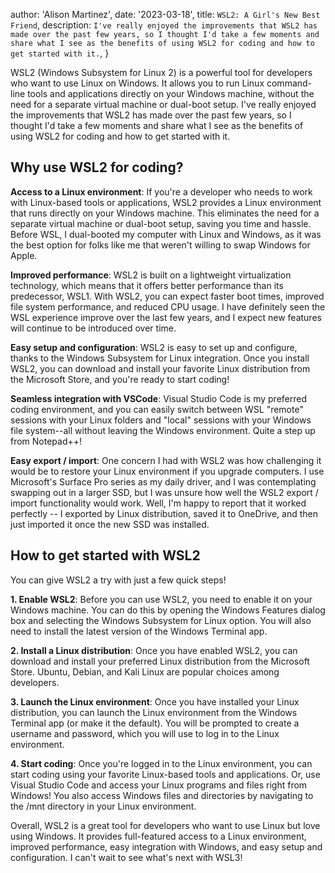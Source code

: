 
  author: 'Alison Martinez',
  date: '2023-03-18',
  title: `WSL2: A Girl's New Best Friend`,
  description: `I've really enjoyed the improvements that WSL2 has made over the past few years, so I thought I'd take a few moments and share what I see as the benefits of using WSL2 for coding and how to get started with it.`,
}


WSL2 (Windows Subsystem for Linux 2) is a powerful tool for developers who want to use Linux on Windows. It allows you to run Linux command-line tools and applications directly on your Windows machine, without the need for a separate virtual machine or dual-boot setup. I've really enjoyed the improvements that WSL2 has made over the past few years, so I thought I'd take a few moments and share what I see as the benefits of using WSL2 for coding and how to get started with it.

## Why use WSL2 for coding?

**Access to a Linux environment**: If you're a developer who needs to work with Linux-based tools or applications, WSL2 provides a Linux environment that runs directly on your Windows machine. This eliminates the need for a separate virtual machine or dual-boot setup, saving you time and hassle. Before WSL, I dual-booted my computer with Linux and Windows, as it was the best option for folks like me that weren't willing to swap Windows for Apple.

**Improved performance**: WSL2 is built on a lightweight virtualization technology, which means that it offers better performance than its predecessor, WSL1. With WSL2, you can expect faster boot times, improved file system performance, and reduced CPU usage. I have definitely seen the WSL experience improve over the last few years, and I expect new features will continue to be introduced over time.

**Easy setup and configuration**: WSL2 is easy to set up and configure, thanks to the Windows Subsystem for Linux integration. Once you install WSL2, you can download and install your favorite Linux distribution from the Microsoft Store, and you're ready to start coding!

**Seamless integration with VSCode**: Visual Studio Code is my preferred coding environment, and you can easily switch between WSL "remote" sessions with your Linux folders and "local" sessions with your Windows file system--all without leaving the Windows environment. Quite a step up from Notepad++!

**Easy export / import**: One concern I had with WSL2 was how challenging it would be to restore your Linux environment if you upgrade computers. I use Microsoft's Surface Pro series as my daily driver, and I was contemplating swapping out in a larger SSD, but I was unsure how well the WSL2 export / import functionality would work. Well, I'm happy to report that it worked perfectly -- I exported by Linux distribution, saved it to OneDrive, and then just imported it once the new SSD was installed.

## How to get started with WSL2

You can give WSL2 a try with just a few quick steps!

**1. Enable WSL2**: Before you can use WSL2, you need to enable it on your Windows machine. You can do this by opening the Windows Features dialog box and selecting the Windows Subsystem for Linux option. You will also need to install the latest version of the Windows Terminal app.

**2. Install a Linux distribution**: Once you have enabled WSL2, you can download and install your preferred Linux distribution from the Microsoft Store. Ubuntu, Debian, and Kali Linux are popular choices among developers.

**3. Launch the Linux environment**: Once you have installed your Linux distribution, you can launch the Linux environment from the Windows Terminal app (or make it the default). You will be prompted to create a username and password, which you will use to log in to the Linux environment.

**4. Start coding**: Once you're logged in to the Linux environment, you can start coding using your favorite Linux-based tools and applications. Or, use Visual Studio Code and access your Linux programs and files right from Windows! You also access Windows files and directories by navigating to the /mnt directory in your Linux environment.

Overall, WSL2 is a great tool for developers who want to use Linux but love using Windows. It provides full-featured access to a Linux environment, improved performance, easy integration with Windows, and easy setup and configuration. I can't wait to see what's next with WSL3!
